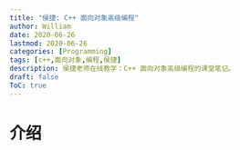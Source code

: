 ```yaml
---
title: "侯捷: C++ 面向对象高级编程"
author: William
date: 2020-06-26
lastmod: 2020-06-26
categories: [Programming]
tags: [c++,面向对象,编程,侯捷]
description: 侯捷老师在线教学：C++ 面向对象高级编程的课堂笔记。
draft: false
ToC: true
---
```


# 介绍



